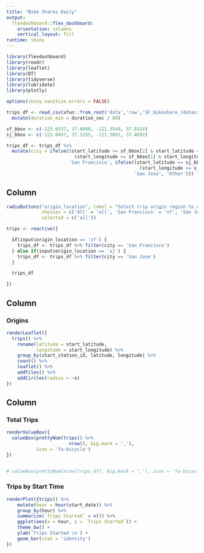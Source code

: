 ---
title: "Bike Shares Daily"
output: 
  flexdashboard::flex_dashboard:
    orientation: columns
    vertical_layout: fill
runtime: shiny    
---

```{r global, include=FALSE}
library(flexdashboard)
library(readr)
library(leaflet)
library(DT)
library(tidyverse)
library(lubridate)
library(plotly)

options(shiny.sanitize.errors = FALSE)

trips_df <- read_csv(xfun::from_root('data','raw','SF_bikeshare_(datacamp).csv')) %>%
  mutate(duration_min = duration_sec / 60)

sf_bbox <- c(-123.0137, 37.6040, -122.3549, 37.8324)
sj_bbox <- c(-122.0457, 37.1255, -121.5891, 37.4692)

trips_df <- trips_df %>%
  mutate(city = ifelse((start_latitude >= sf_bbox[2] & start_latitude <= sf_bbox[4]) &
                         (start_longitude >= sf_bbox[1] & start_longitude <= sf_bbox[3]),
                       'San Francisco', ifelse((start_latitude >= sj_bbox[2] & start_latitude <= sj_bbox[4]) &
                                                 (start_longitude >= sj_bbox[1] & start_longitude <= sj_bbox[3]),
                                               'San Jose', 'Other')))
```

Column {data-width=200 .sidebar}
-----------------------------------------------------------------------

```{r}

radioButtons("origin_location", label = "Select trip origin region to display:", 
             choices = c('All' = 'all', 'San Francisco' = 'sf', 'San Jose' = 'sj'), 
             selected = c('all'))

trips <- reactive({

  if(input$origin_location == 'sf') {
    trips_df <- trips_df %>% filter(city == 'San Francisco')
  } else if(input$origin_location == 'sj') {
    trips_df <- trips_df %>% filter(city == 'San Jose')
  }

  trips_df

})

```

Column {data-width=450}
-----------------------------------------------------------------------

### Origins

```{r}

renderLeaflet({
  trips() %>%
    rename(latitude = start_latitude,
           longitude = start_longitude) %>%
    group_by(start_station_id, latitude, longitude) %>%
    count() %>%
    leaflet() %>%
    addTiles() %>%
    addCircles(radius = ~n)
})
```

Column {data-width=350}
-----------------------------------------------------------------------

### Total Trips

```{r}

renderValueBox({
  valueBox(prettyNum(trips() %>%
                       nrow(), big.mark = ','), 
           icon = 'fa-bicycle')
})


# valueBox(prettyNum(nrow(trips_df), big.mark = ','), icon = 'fa-bicycle')
```

### Trips by Start Time

```{r}

renderPlot({trips() %>%
    mutate(hour = hour(start_date)) %>%
    group_by(hour) %>%
    summarize(`Trips Started` = n()) %>%
    ggplot(aes(x = hour, y = `Trips Started`)) +
    theme_bw() +
    ylab('Trips Started \n') +
    geom_bar(stat = 'identity') 
})


```


